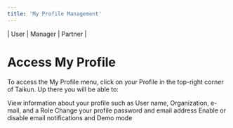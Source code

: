 ```yaml
---
title: 'My Profile Management'
---
```


\| <Icon icon="user" iconType="solid" /> User | <Icon icon="user-tie" iconType="solid" /> Manager | <Icon icon="handshake" iconType="solid" /> Partner |

# Access My Profile

To access the My Profile menu, click on your Profile in the top-right corner of Taikun. Up there you will be able to:

<AccordionGroup>
  <Accordion title="View information">
    View information about your profile such as User name, Organization, e-mail, and a Role
  </Accordion>

  <Accordion title="Change settings">
   Change your profile password and email address
  </Accordion>

  <Accordion title="Enable or disable">
    Enable or disable email notifications and Demo mode
  </Accordion>
</AccordionGroup>